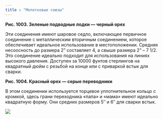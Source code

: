 ```yaml
---
title : "Молотковые союзы"
---
```


**Рис. 1003. Зеленые подводные лодки — черный орех**

Эти соединения имеют шаровое седло, включающее первичное соединение с металлическим вторичным соединением, которое обеспечивает идеальное использование в местоположении. Средняя несоосность до размера 2” составляет 4, а свыше размера 2” – 7 1/2. Это соединение идеально подходит для использования на линиях высокого давления. Доступен за 10000 фунтов стерлингов на квадратный дюйм с резьбой на конце или с приваркой встык для сварки.

**Рис. 1004. Красный орех — серые переводники**

В этом соединении используется торцевое уплотнительное кольцо с кромкой, здесь грани переходника «папа» и «мама» имеют идеально квадратную форму. Они средних размеров 5″ и 6″ для сварки встык.

<img src="./hammer-unions-4.png" />